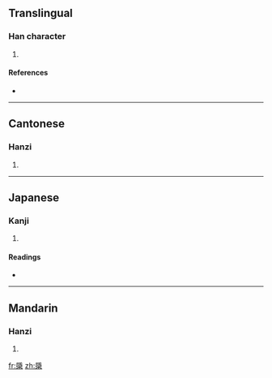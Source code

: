 ==Translingual==

===Han character===
{{Han char|rn=75|rad=木|as=13|sn=17|four=7290<sub>4</sub>|canj=弓一木 (NMD), X弓一木 (XNMD)}}

# {{defn|Han|sort=木13}}

====References====
* {{Han ref|kx=0556.040|dkj=15636|dj=0945.240|hdz=21297.020|uh=6A83|ud=27267|bh=ED41|bd=60737}}

----

==Cantonese==

===Hanzi===
{{yue-hanzi|jyut=|y=yan2}}

# {{defn|Cantonese|sort=木13}}

----

==Japanese==

===Kanji===
{{ja-kanji|grade=|rs=木13}}

# {{defn|Japanese|sort=木13}}

====Readings====
* {{ja-readings|on=[[いん]] (in), [[おん]] (on)|kun=[[ためぎ]] (tamegi)}}

----

==Mandarin==

===Hanzi===
{{cmn-hanzi|pin=[[yǐn]] ([[yin3]])|wg=yin<sup>3</sup>}}

# {{defn|Mandarin|sort=木13}}

[[fr:檃]]
[[zh:檃]]